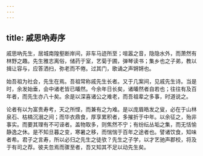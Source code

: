 ```yaml
---
---
---
```

title: 戚思吶寿序
---



戚思吶先生，居城南隍壑断岸间，非车马迹所至；喧嚣之音，隐隐水外，而萧然有林野之趣。先生雅志离俗，储药于室，艺菊于圃，弹琴读书；集乡也之子弟，教以揖让容与，应答洒扫，弥老而不倦。过其门，歌诵之声锵锵也。

始吾祖为社会，先生在焉。吾祖常称戚先生长者。又于几案间，见戚先生诗。当是时，余发始垂，会中诸老皆已皤然。今余年日长矣，诸皤然者自若也；往往有及百年者，而先生亦八十矣。余是以深喜诸公之难老，而吾祖辈之多事，时道说之。

论者有以为富贵寿考，天之所悭，而兼有之为难。是以庞眉皓发之叟，必在于山林泉石、枯槁沉溺之间；而华衣鼎食，厚享累积者，多摧折于中年。以余征之，殆非事实。而要其理有不可诬者。盖物取多，则焦然不宁；有纷纭丛垢之集，而无恬愉静逸之休。是不知旦暮之变，寒暑之移，而惴惴于百年之途者也。譬诸饮食，知味者希。君子之言寿，所以必归之先生之徒欤？先生之子学，以才艺驰声郡校，将及于有司之荐。彼夫忽焉而骤至者，吾又知其不足以动先生矣。